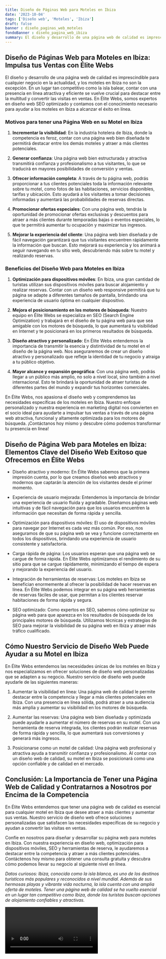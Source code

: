 ```yaml
---
title: Diseño de Páginas Web para Moteles en Ibiza
date: '2023-10-04'
tags: ['Diseño web', 'Moteles', 'Ibiza']
draft: false
banner : diseño_paginas_web_moteles
fondoBanner : diseño_pagina_web_ibiza
summary: El diseño y desarrollo de una página web de calidad es imprescindible para cualquier negocio en la actualidad, y los moteles en Ibiza no son la excepción. En un lugar tan competitivo como la isla balear, contar con una presencia en línea atractiva y eficiente se vuelve crucial para destacar entre la multitud y convertir las visitas en ventas. En Élite Webs, somos expertos en diseño web SEO optimizado y contamos con el conocimiento necesario para ayudar a los moteles en Ibiza a alcanzar el éxito en línea.
---
```


## Diseño de Páginas Web para Moteles en Ibiza: Impulsa tus Ventas con Élite Webs

El diseño y desarrollo de una página web de calidad es imprescindible para cualquier negocio en la actualidad, y los moteles en Ibiza no son la excepción. En un lugar tan competitivo como la isla balear, contar con una presencia en línea atractiva y eficiente se vuelve crucial para destacar entre la multitud y convertir las visitas en ventas. En Élite Webs, somos expertos en diseño web SEO optimizado y contamos con el conocimiento necesario para ayudar a los moteles en Ibiza a alcanzar el éxito en línea.

### Motivos para tener una Página Web en su Motel en Ibiza

1. **Incrementar la visibilidad**: En la industria hotelera de Ibiza, donde la competencia es feroz, contar con una página web bien diseñada te permitirá destacar entre los demás moteles y atraer a más clientes potenciales.

2. **Generar confianza**: Una página web bien estructurada y atractiva transmitirá confianza y profesionalismo a tus visitantes, lo que se traducirá en mayores posibilidades de conversión y ventas.

3. **Ofrecer información completa**: A través de tu página web, podrás proporcionar a tus clientes potenciales toda la información relevante sobre tu motel, como fotos de las habitaciones, servicios disponibles, tarifas y ubicación. Esto ayudará a los visitantes a tomar decisiones informadas y aumentará las probabilidades de reservas directas.

4. **Promocionar ofertas especiales**: Con una página web, tendrás la oportunidad de promocionar ofertas exclusivas y descuentos para atraer a más clientes durante temporadas bajas o eventos especiales, lo que te permitirá aumentar tu ocupación y maximizar tus ingresos.

5. **Mejorar la experiencia del cliente**: Una página web bien diseñada y de fácil navegación garantizará que tus visitantes encuentren rápidamente la información que buscan. Esto mejorará su experiencia y los animará a seguir navegando en tu sitio web, descubriendo más sobre tu motel y realizando reservas.

### Beneficios del Diseño Web para Moteles en Ibiza

1. **Optimización para dispositivos móviles**: En Ibiza, una gran cantidad de turistas utilizan sus dispositivos móviles para buscar alojamiento y realizar reservas. Contar con un diseño web responsive permitirá que tu página se adapte a diferentes tamaños de pantalla, brindando una experiencia de usuario óptima en cualquier dispositivo.

2. **Mejora el posicionamiento en los motores de búsqueda**: Nuestro equipo en Élite Webs se especializa en SEO (Search Engine Optimization) y trabajará en el diseño de tu página web para que sea amigable con los motores de búsqueda, lo que aumentará tu visibilidad en Internet y te posicionará en los primeros resultados de búsqueda.

3. **Diseño atractivo y personalizado**: En Élite Webs entendemos la importancia de transmitir la esencia y distintividad de tu motel en el diseño de la página web. Nos aseguraremos de crear un diseño atractivo y personalizado que refleje la identidad de tu negocio y atraiga a tu público objetivo.

4. **Mayor alcance y expansión geográfica**: Con una página web, podrás llegar a un público más amplio, no solo a nivel local, sino también a nivel internacional. Esto te brindará la oportunidad de atraer turistas de diferentes partes del mundo y expandir tus horizontes comerciales.

En Élite Webs, nos apasiona el diseño web y comprendemos las necesidades específicas de los moteles en Ibiza. Nuestro enfoque personalizado y nuestra experiencia en marketing digital nos convierten en el socio ideal para ayudarte a impulsar tus ventas a través de una página web atractiva, funcional y altamente optimizada para los motores de búsqueda. ¡Contáctanos hoy mismo y descubre cómo podemos transformar tu presencia en línea!

<GifSeo />

<Cta />

## Diseño de Página Web para Moteles en Ibiza: Elementos Clave del Diseño Web Exitoso que Ofrecemos en Élite Webs

- Diseño atractivo y moderno: En Élite Webs sabemos que la primera impresión cuenta, por lo que creamos diseños web atractivos y modernos que captarán la atención de los visitantes desde el primer momento.

- Experiencia de usuario mejorada: Entendemos la importancia de brindar una experiencia de usuario fluida y agradable. Diseñamos páginas web intuitivas y de fácil navegación para que los usuarios encuentren la información que necesitan de forma rápida y sencilla.

- Optimización para dispositivos móviles: El uso de dispositivos móviles para navegar por Internet es cada vez más común. Por eso, nos aseguramos de que su página web se vea y funcione correctamente en todos los dispositivos, brindando una experiencia de usuario consistente y satisfactoria.

- Carga rápida de página: Los usuarios esperan que una página web se cargue de forma rápida. En Élite Webs optimizamos el rendimiento de su sitio para que se cargue rápidamente, minimizando el tiempo de espera y mejorando la experiencia del usuario.

- Integración de herramientas de reservas: Los moteles en Ibiza se benefician enormemente al ofrecer la posibilidad de hacer reservas en línea. En Élite Webs podemos integrar en su página web herramientas de reservas fáciles de usar, que permitan a los clientes reservar habitaciones de forma rápida y segura.

- SEO optimizado: Como expertos en SEO, sabemos cómo optimizar su página web para que aparezca en los resultados de búsqueda de los principales motores de búsqueda. Utilizamos técnicas y estrategias de SEO para mejorar la visibilidad de su página web en Ibiza y atraer más tráfico cualificado.

## Cómo Nuestro Servicio de Diseño Web Puede Ayudar a su Motel en Ibiza

En Élite Webs entendemos las necesidades únicas de los moteles en Ibiza y nos especializamos en ofrecer soluciones de diseño web personalizadas que se adapten a su negocio. Nuestro servicio de diseño web puede ayudarle de las siguientes maneras:

1. Aumentar la visibilidad en línea: Una página web de calidad le permite destacar entre la competencia y llegar a más clientes potenciales en Ibiza. Con una presencia en línea sólida, podrá atraer a una audiencia más amplia y aumentar su visibilidad en los motores de búsqueda.

2. Aumentar las reservas: Una página web bien diseñada y optimizada puede ayudarle a aumentar el número de reservas en su motel. Con una herramienta de reserva integrada, los clientes podrán realizar reservas de forma rápida y sencilla, lo que aumentará sus conversiones y generará más ingresos.

3. Posicionarse como un motel de calidad: Una página web profesional y atractiva ayuda a transmitir confianza y profesionalismo. Al contar con un diseño web de calidad, su motel en Ibiza se posicionará como una opción confiable y de calidad en el mercado.

## Conclusión: La Importancia de Tener una Página Web de Calidad y Contratarnos a Nosotros por Encima de la Competencia

En Élite Webs entendemos que tener una página web de calidad es esencial para cualquier motel en Ibiza que desee atraer a más clientes y aumentar sus ventas. Nuestro servicio de diseño web ofrece soluciones personalizadas que satisfacen las necesidades específicas de su negocio y ayudan a convertir las visitas en ventas.

Confíe en nosotros para diseñar y desarrollar su página web para moteles en Ibiza. Con nuestra experiencia en diseño web, optimización para dispositivos móviles, SEO y herramientas de reserva, le ayudaremos a destacar entre la competencia y atraer a más clientes potenciales. Contáctenos hoy mismo para obtener una consulta gratuita y descubra cómo podemos llevar su negocio al siguiente nivel en línea.

*Datos curiosos: Ibiza, conocida como la isla blanca, es uno de los destinos turísticos más populares y reconocidos a nivel mundial. Además de sus hermosas playas y vibrante vida nocturna, la isla cuenta con una amplia oferta de moteles. Tener una página web de calidad se ha vuelto esencial en un lugar tan competitivo como Ibiza, donde los turistas buscan opciones de alojamiento confiables y atractivas.*

<Video />

<CtaBot job='Moteles' city='Ibiza'/>

<Gmaps query='Ibiza+españa+maps' />